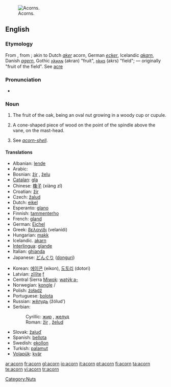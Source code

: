 [[Image:Quercus_falcata_acorns.jpg|thumb|right|Acorns.]]
==English==
{{wikipedia}}

===Etymology===
From {{etyl|ang|en}} {{term|æcern||lang=ang}}, from {{term|æcer||lang=ang|field, acre}}; akin to Dutch ''[[aker]]'' acorn, German ''[[ecker]]'', Icelandic ''[[akarn]]'', Danish ''[[agern]]'', Gothic [[𐌰𐌺𐍂𐌰𐌽]] (akran) "fruit", [[𐌰𐌺𐍂𐍃]] (akrs) "field"; — originally "fruit of the field". See [[acre]]

{{etystub|why isn't this from [[ac]], oak?. I've read Online Ety Dictionary entry, but not OED on this.}}

===Pronunciation===
* {{audio|en-us-acorn.ogg|Audio (US)}}

===Noun===
{{en-noun}}

# The fruit of the oak, being an oval nut growing in a woody cup or cupule.
# {{nautical}} A cone-shaped piece of wood on the point of the spindle above the vane, on the mast-head.
# {{context|zoology}} See ''[[acorn-shell]]''.

====Translations====
{{top}}
* Albanian: [[lende]] {{f}}
* Arabic: {{Arab|[[بلوط]]}} {{unicode|(ballú:ʈ)}} {{m}}
* Bosnian: [[žir]] {{m}}, [[želu]] {{m}}
* [[Catalan]]: [[gla]] {{f}}
* Chinese: [[橡子]] (xiàng zǐ)
* Croatian: [[žir]] {{m}}
* Czech: [[žalud]] {{m}}
* Dutch: [[eikel]] {{m}}
* Esperanto: [[glano]]
* Finnish: [[tammenterho]]
* French: [[gland]] {{m}}
* German: [[Eichel]] {{f}}
* Greek: [[βελανίδι]] (velanídi)
* Hungarian: [[makk]]
* Icelandic. [[akarn]] {{n}}
* [[Interlingua]]: [[glande]]
* Italian: [[ghianda]] {{f}}
* Japanese: [[どんぐり]] ([[donguri]])
{{mid}}
* Korean: [[에이콘]] (eikon), [[도토리]] (dotori)
* Latvian: [[zīlīte]] [[f]]
* Central Sierra [[Miwok]]: [[watýkˑa-]]
* Norwegian: [[kongle]] {{m}}/{{f}}
* Polish: [[żołądź]] {{m}}
* Portuguese: [[bolota]] {{f}}
* Russian: [[жёлудь]] (žólud’) {{m}}
* Serbian:
*: Cyrillic: [[жир]] {{m}}, [[желуд]] {{m}}
*: Roman: [[žir#Serbian|žir]] {{m}}, [[želud]] {{m}}
* Slovak: [[žaluď]] {{m}}
* Spanish: [[bellota]] {{f}}
* Swedish: [[ekollon]]
* Turkish: [[palamut]]
* [[Volapük]]: [[kvär]]
{{bottom}}

[[Category:Nuts]]

[[ar:acorn]]
[[fr:acorn]]
[[gl:acorn]]
[[io:acorn]]
[[it:acorn]]
[[pt:acorn]]
[[fi:acorn]]
[[ta:acorn]]
[[te:acorn]]
[[vi:acorn]]
[[tr:acorn]]